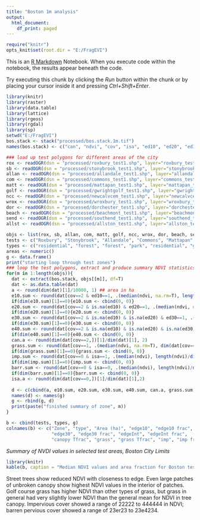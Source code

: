 ```yaml
---
title: "Boston 1m analysis"
output:
  html_document:
    df_print: paged
---
```

```r
require("knitr")
opts_knit$set(root.dir = "E:/FragEVI")
```

This is an [R Markdown](http://rmarkdown.rstudio.com) Notebook. When you execute code within the notebook, the results appear beneath the code. 

Try executing this chunk by clicking the *Run* button within the chunk or by placing your cursor inside it and pressing *Ctrl+Shift+Enter*. 

```r
library(knitr)
library(raster)
library(data.table)
library(lattice)
library(rgeos)
library(rgdal)
library(sp)
setwd("E:/FragEVI")
bos.stack <- stack("processed/bos.stack.1m.tif")
names(bos.stack) <- c("can", "ndvi", "cov", "isa", "ed10", "ed20", "ed30")

### load up test polygons for different areas of the city
rox <- readOGR(dsn = "processed/roxbury_test1.shp", layer="roxbury_test1")
sb <- readOGR(dsn = "processed/stonybrook_test1.shp", layer="stonybrook_test1")
allan <- readOGR(dsn = "processed/allandale_test1.shp", layer="allandale_test1")
com <- readOGR(dsn = "processed/commons_test1.shp", layer="commons_test1")
matt <- readOGR(dsn = "processed/mattapan_test1.shp", layer="mattapan_test1")
golf <- readOGR(dsn = "processed/gwrightgolf_test1.shp", layer="gwrightgolf_test1")
ncc <- readOGR(dsn = "processed/newcalvcem_test1.shp", layer="newcalvcem_test1")
wrox <- readOGR(dsn = "processed/wroxbury_test1.shp", layer="wroxbury_test1")
dor <- readOGR(dsn = "processed/dorchester_test1.shp", layer="dorchester_test1")
beach <- readOGR(dsn = "processed/beachmont_test1.shp", layer="beachmont_test1")
send <- readOGR(dsn = "processed/southend_test1.shp", layer="southend_test1")
allst <- readOGR(dsn = "processed/allston_test1.shp", layer="allston_test1")

objs <- list(rox, sb, allan, com, matt, golf, ncc, wrox, dor, beach, send, allst)
tests <- c("Roxbury", "Stonybrook", "Allandale", "Commons", "Mattapan", "GWGolf", "NewCalvCem", "WRoxbury", "Dorchester", "Beachmont", "Southend", "Allston")
types <- c("residential", "forest", "forest", "park", "residential", "golf", "cemetery", "residential", "residential", "non-forest", "residential", "residential")
areas <- numeric()
g <- data.frame()
print("starting loop through test zones")
### loop the test polygons, extract and produce summary NDVI statistics
for(m in 1:length(objs)){
  dat <- extract(bos.stack, objs[[m]], df=T)
  dat <- as.data.table(dat)
  a <- round(dim(dat)[1]/10000, 1) ## area in ha
  e10.sum <- round(dat[cov==2 & ed10==1, .(median(ndvi, na.rm=T), length(ndvi)/dim(dat[cov==2])[1])], 4)
  if(dim(e10.sum)[1]==0){e10.sum <- cbind(0, 0)}
  e20.sum <- round(dat[cov==2 & is.na(ed10) & ed20==1, .(median(ndvi, na.rm=T), length(ndvi)/dim(dat[cov==2])[1])],4)
  if(dim(e20.sum)[1]==0){e20.sum <- cbind(0, 0)}
  e30.sum <- round(dat[cov==2 & is.na(ed10) & is.na(ed20) & ed30==1, .(median(ndvi, na.rm=T), length(ndvi)/dim(dat[cov==2])[1])], 4)
  if(dim(e30.sum)[1]==0){e30.sum <- cbind(0, 0)}
  e40.sum <- round(dat[cov==2 & is.na(ed10) & is.na(ed20) & is.na(ed30), .(median(ndvi, na.rm=T), length(ndvi)/dim(dat[cov==2])[1])], 4)
  if(dim(e40.sum)[1]==0){e40.sum <- cbind(0, 0)}
  can.a <- round(dim(dat[cov==2,])[1]/dim(dat)[1], 2)
  grass.sum <- round(dat[cov==1, .(median(ndvi, na.rm=T), dim(dat[cov==1,])[1]/dim(dat[,])[1])], 4)
  if(dim(grass.sum)[1]==0){grass.sum <- cbind(0, 0)}
  imp.sum <- round(dat[cov==0 & isa==1, .(median(ndvi), length(ndvi)/dim(dat[cov==0])[1])], 4) ## ndvi of isa, relative fraction of barren
  if(dim(imp.sum)[1]==0){imp.sum <- cbind(0, 0)}
  barr.sum <- round(dat[cov==0 & isa==0, .(median(ndvi), length(ndvi)/dim(dat[cov==0])[1])], 4) ## ndvi of non-impervious barren, relative fraction of barren
  if(dim(barr.sum)[1]==0){barr.sum <- cbind(0, 0)}
  isa.a <- round(dim(dat[cov==0,])[1]/dim(dat)[1],2)
  
  d <- c(cbind(a, e10.sum, e20.sum, e30.sum, e40.sum, can.a, grass.sum, imp.sum, barr.sum, isa.a))
  names(d) <- names(g)
  g <- rbind(g, d)
  print(paste("finished summary of zone", m))
}

b <- cbind(tests, types, g)
colnames(b) <- c("Zone", "type", "Area (ha)", "edge10", "edge10 frac", "edge20", "edge20 frac",
                 "edge30", "edge30 frac", "edgeInt", "edgeInt frac",
                 "canopy Tfrac", "grass", "grass Tfrac", "imp", "imp frac", "nonimp", "nonimp frac", "barren Tfrac")
```
*Summary of NVDI values in selected test areas, Boston City Limits*
```r
library(knitr)
kable(b, caption = "Median NDVI values and area fraction for Boston test zones (1m)")
```
Street trees show reduced NDVI with closeness to edge. Even large patches of unbroken canopy show highest NDVI values in the interior of patches. Golf course grass has higher NDVI than other types of grass, but grass in general had very slightly lower NDVI than the general mean for NDVI in tree canopy. Impervious cover showed a range of 22222 to 444444 in NDVI; barren pervious cover showed a range of 23er23 to 23e4234.




